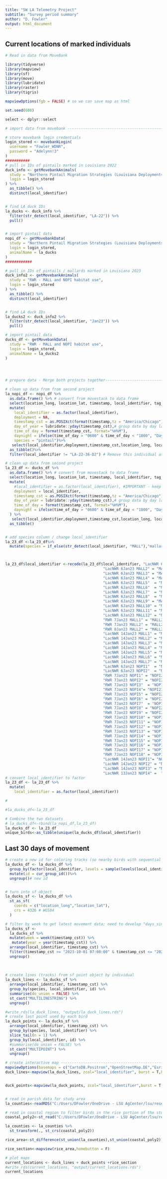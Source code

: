 ```yaml
---
title: "SW LA Telemetry Project"
subtitle: "Survey period summary"
author: "D. Fowler"
output: html_document
---
```

## Current locations of marked individuals



```r
# Read in data from MoveBank

library(tidyverse)
library(mapview)
library(sf)
library(move)
library(lubridate)
library(raster)
library(tigris)

mapviewOptions(fgb = FALSE) # so we can save map as html

set.seed(608)

select <- dplyr::select

# import data from movebank -----------------------------------------------------------------

# store movebank login credentials
login_stored <- movebankLogin(
  username = "Fowler_WDNR",
  password = "Adelynn!3"
)
###########
# pull in IDs of pintails marked in Louisiana 2022
duck_info <- getMovebankAnimals(
  study = "Northern Pintail Migration Strategies (Louisiana Deployments)",
  login = login_stored
) %>% 
  as_tibble() %>%
  distinct(local_identifier)


# find LA duck IDs
la_ducks <- duck_info %>%
  filter(str_detect(local_identifier, "LA-22")) %>%
  pull()


# import pintail data
nopi_df <- getMovebankData(
  study = "Northern Pintail Migration Strategies (Louisiana Deployments)",
  login = login_stored,
  animalName = la_ducks
)
############

# pull in IDs of pintails / mallards marked in Louisiana 2023
duck_info2 <- getMovebankAnimals(
  study = "RWR - MALL and NOPI habitat use",
  login = login_stored
) %>%
  as_tibble() %>%
  distinct(local_identifier)


# find LA duck IDs
la_ducks2 <- duck_info2 %>%
  filter(str_detect(local_identifier, "Jan23")) %>%
  pull()

# import pintail data
ducks_df <- getMovebankData(
  study = "RWR - MALL and NOPI habitat use",
  login = login_stored,
  animalName = la_ducks2
)




# prepare data - Merge both projects together-----------------------------------------------------------

# clean up data from from second project
la_nopi_df <- nopi_df %>%
  as.data.frame() %>% # convert from movestack to data frame
  select(location_long, location_lat, timestamp, local_identifier, tag_id, ground_speed) %>%
  mutate(
    local_identifier = as.factor(local_identifier),
    deployment = NA,
    timestamp_cst = as.POSIXct(format(timestamp,tz = "America/Chicago")),# change time zone to CST
    day_of_year = lubridate::yday(timestamp_cst),# group data by day later to use last point of the day
    time_of_day = format(timestamp_cst, format="%H%M"),
    daynight = ifelse(time_of_day > "0600" & time_of_day < "1800", "Day", "Night"),
    species = "pintail")%>%
   select(local_identifier,deployment,timestamp_cst,location_long, location_lat,day_of_year, time_of_day,daynight, ground_speed,species)%>%
  as_tibble()%>%  
  filter(local_identifier != "LA-22-36-D2") # Remove this individual as it is the same as "NOPI23-21" in the second project below

# clean up data from second project
la_23_df <- ducks_df %>%
  as.data.frame() %>% # convert from movestack to data frame
  select(location_long, location_lat, timestamp, local_identifier, tag_id, ground_speed) %>%
  mutate(
    #local_identifier = as.factor(local_identifier), #IMPORTANT - keep this off; screws up mapview lines and points later on
    deployment = local_identifier,
    timestamp_cst = as.POSIXct(format(timestamp,tz = "America/Chicago")),# change time zone to CST
    day_of_year = lubridate::yday(timestamp_cst),# group data by day later to use last point of the day
    time_of_day = format(timestamp_cst, format="%H%M"),
    daynight = ifelse(time_of_day > "0600" & time_of_day < "1800", "Day", "Night")
  ) %>%
   select(local_identifier,deployment,timestamp_cst,location_long, location_lat,day_of_year, time_of_day,daynight, ground_speed)%>%
  as_tibble()


# add species column / change local_identifier
la_23_df <-la_23_df%>%
  mutate(species = if_else(str_detect(local_identifier, "MALL"),"mallard","pintail"))



la_23_df$local_identifier <-recode(la_23_df$local_identifier, "LacNWR 6Jan23 MALL1" = "MALL23-1",
                                            "LacNWR 6Jan23 MALL2" = "MALL23-2",
                                            "LacNWR 6Jan23 MALL3" = "MALL23-3",
                                            "LacNWR 6Jan23 MALL4" = "MALL23-4",
                                            "LacNWR 6Jan23 MALL5"  = "MALL23-5",
                                            "LacNWR 6Jan23 MALL6"  = "MALL23-6",
                                            "LacNWR 6Jan23 MALL7"  = "MALL23-7",
                                            "LacNWR 6Jan23 MALL8"  = "MALL23-8", 
                                            "LacNWR 6Jan23 MALL9" = "MALL23-9",
                                            "LacNWR 6Jan23 MALL10" = "MALL23-10",
                                            "LacNWR 6Jan23 MALL11" = "MALL23-11",
                                            "LacNWR 6Jan23 MALL12" = "MALL23-12",
                                            "RWR 7Jan23 MALL1" = "MALL23-13",
                                            "RWR 7Jan23 MALL2" = "MALL23-14",
                                            "RWR 8Jan23 MALL2" = "MALL23-15",
                                            "LacNWR 14Jan23 MALL1" = "MALL23-16",
                                            "LacNWR 14Jan23 MALL2" = "MALL23-17",
                                            "LacNWR 14Jan23 MALL3" = "MALL23-18",
                                            "LacNWR 14Jan23 MALL4" = "MALL23-19", 
                                            "LacNWR 14Jan23 MALL5" = "MALL23-20", 
                                            "LacNWR 14Jan23 MALL6" = "MALL23-21",
                                            "LacNWR 14Jan23 MALL7" = "MALL23-22",
                                            "LacNWR 6Jan23 NOPI1"  = "NOPI23-1",
                                            "LacNWR 6Jan23 NOPI2"  = "NOPI23-2",
                                            "RWR 7Jan23 NOPI1" = "NOPI23-3",
                                            "RWR 7Jan23 NOPI2" = "NOPI23-4",
                                            "RWR 7Jan23 NOPI3"  = "NOPI23-5",
                                            "RWR 7Jan23 NOPI4"= "NOPI23-6",
                                            "RWR 7Jan23 NOPI5" = "NOPI23-7",
                                            "RWR 7Jan23 NOPI6" = "NOPI23-8",
                                            "RWR 7Jan23 NOPI7"  = "NOPI23-9",
                                            "RWR 7Jan23 NOPI8" = "NOPI23-10", 
                                            "RWR 7Jan23 NOPI9" = "NOPI23-11",
                                            "RWR 7Jan23 NOPI10" = "NOPI23-12",
                                            "RWR 7Jan23 NOPI11" = "NOPI23-13",
                                            "RWR 7Jan23 NOPI12" = "NOPI23-14",
                                            "RWR 7Jan23 NOPI13" = "NOPI23-15",
                                            "RWR 7Jan23 NOPI14" = "NOPI23-16", 
                                            "RWR 7Jan23 NOPI15" = "NOPI23-17",
                                            "RWR 7Jan23 NOPI16" = "NOPI23-18", 
                                            "RWR 7Jan23 NOPI17" = "NOPI23-19",
                                            "RWR 7Jan23 NOPI18" = "NOPI23-20",
                                            "LacNWR 14Jan23 NOPI1"= "NOPI23-21", 
                                            "LacNWR 14Jan23 NOPI2" = "NOPI23-22", 
                                            "LacNWR 14Jan23 NOPI3" = "NOPI23-23",
                                            "LacNWR 13Jan23 NOPI4" =  "NOPI23-24") 
# convert local_identifier to factor
la_23_df <- la_23_df %>%
  mutate(
    local_identifier = as.factor(local_identifier))

#

#la_ducks_df<-la_23_df

# Combine the two datasets 
# la_ducks_df<-rbind(la_nopi_df,la_23_df)
la_ducks_df <- la_23_df
unique_birds<-as_tibble(unique(la_ducks_df$local_identifier))

```

## Last 30 days of movement 

```r
# create a new id for coloring tracks (so nearby birds with sequential identifiers get contrasting colors)
la_ducks_df <- la_ducks_df %>%
  group_by(factor(local_identifier, levels = sample(levels(local_identifier)))) %>%  # use this to color tracks a bit better
  mutate(id = cur_group_id())%>%
  ungroup()# new id


# turn into sf object
la_ducks_sf <- la_ducks_df %>% 
  st_as_sf( 
    coords = c("location_long","location_lat"), 
    crs = 4326 # WGS84
  )

# filter by week to get latest movement data; need to develop "days_since_deployment"
la_ducks_sf <-
  la_ducks_sf %>%
  mutate(week = week(timestamp_cst)) %>%
   mutate(year = year(timestamp_cst)) %>%
  arrange(local_identifier, timestamp_cst) %>% 
  filter(timestamp_cst >= "2023-10-01 07:00:00" & timestamp_cst <= "2024-03-12 07:00:00")%>% # Filter to get 4 days from current date # need to figure out how to automate this with max()
  ungroup()
        
  
  
# create lines (tracks) from sf point object by individual
la_duck_lines <- la_ducks_sf %>% 
  arrange(local_identifier, timestamp_cst) %>% 
  group_by(species, local_identifier, id) %>% 
  summarise(do_union = FALSE) %>% 
  st_cast("MULTILINESTRING") %>%
  ungroup()

#write_rds(la_duck_lines, "output/la_duck_lines.rds")
# create last point used by each bird
la_duck_points <- la_ducks_sf %>% 
  arrange(local_identifier, timestamp_cst) %>% 
  group_by(species, local_identifier) %>%
  slice_tail(n = 1) %>%
  group_by(local_identifier, id) %>% 
  #summarise(do_union = FALSE) %>% 
  st_cast("MULTIPOINT") %>%
  ungroup()

# create interactive map --------------------------------------------------
mapviewOptions(basemaps = c("CartoDB.Positron","OpenStreetMap.DE","Esri.WorldImagery","OpenTopoMap"))
duck_lines<-mapview(la_duck_lines, zcol="local_identifier", burst = T,homebutton = F)


duck_points<-mapview(la_duck_points, zcol="local_identifier",burst = T, homebutton = F)


# read in parish data for study area
la_counties<-readRDS("C:/Users/DFowler/OneDrive - LSU AgCenter/lsu/research/projects/chenierplain_telemetry/r_spatial_exploration/output/la_counties.rds")

# read in coastal region to filter birds in the rice portion of the study area
coastal_poly2<-st_read("C:/Users/DFowler/OneDrive - LSU AgCenter/lsu/research/projects/chenierplain_telemetry/r_spatial_exploration/data/coastal/LA_Coastal_Basins.shp")

la_counties <- la_counties %>%
  st_transform(., st_crs(coastal_poly2))

rice_area<-st_difference(st_union(la_counties),st_union(coastal_poly2))

rice_section<-mapview(rice_area,homebutton = F)

# plot maps
current_locations <- duck_lines + duck_points +rice_section 
#write_rds(current_locations, "output/current_locations.rds")
current_locations



```


